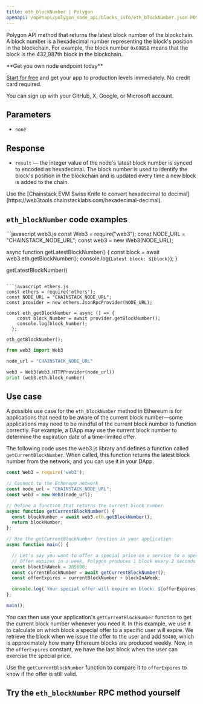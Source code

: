 ---
title: eth_blockNumber | Polygon
openapi: /openapi/polygon_node_api/blocks_info/eth_blockNumber.json POST /a9bca2f0f84b54086ceebe590316fff3
---

Polygon API method that returns the latest block number of the blockchain. A block number is a hexadecimal number representing the block's position in the blockchain. For example, the block number `0x69B5B` means that the block is the 432,987th block in the blockchain.

<Check>
**Get you own node endpoint today**

[Start for free](https://console.chainstack.com/) and get your app to production levels immediately. No credit card required.

You can sign up with your GitHub, X, Google, or Microsoft account.
</Check>


## Parameters

* `none`

## Response

* `result` — the integer value of the node's latest block number is synced to encoded as hexadecimal. The block number is used to identify the block's position in the blockchain and is updated every time a new block is added to the chain.

<Note>
Use the [Chainstack EVM Swiss Knife to convert hexadecimal to decimal](https://web3tools.chainstacklabs.com/hexadecimal-decimal).
</Note>


## `eth_blockNumber` code examples

<CodeGroup>
```javascript web3.js
const Web3 = require("web3");
const NODE_URL = "CHAINSTACK_NODE_URL";
const web3 = new Web3(NODE_URL);

async function getLatestBlockNumber() {
  const block = await web3.eth.getBlockNumber();
  console.log(`Latest block: ${block}`);
}
  
getLatestBlockNumber()
```

```javascript ethers.js
const ethers = require('ethers');
const NODE_URL = "CHAINSTACK_NODE_URL";
const provider = new ethers.JsonRpcProvider(NODE_URL);

const eth_getBlockNumber = async () => {
    const block_Number = await provider.getBlockNumber();
    console.log(block_Number);
  };

eth_getBlockNumber();
```

```python web3.py
from web3 import Web3

node_url = "CHAINSTACK_NODE_URL"

web3 = Web3(Web3.HTTPProvider(node_url))
print (web3.eth.block_number)
```
</CodeGroup>


## Use case

A possible use case for the `eth_blockNumber` method in Ethereum is for applications that need to be aware of the current block number—some applications may need to be mindful of the current block number to function correctly. For example, a DApp may use the current block number to determine the expiration date of a time-limited offer.

The following code uses the web3.js library and defines a function called `getCurrentBlockNumber`. When called, this function returns the latest block number from the network, and you can use it in your DApp.

```js web3.js
const Web3 = require('web3');

// Connect to the Ethereum network
const node_url = "CHAINSTACK_NODE_URL";
const web3 = new Web3(node_url);

// Define a function that returns the current block number
async function getCurrentBlockNumber() {
  const blockNumber = await web3.eth.getBlockNumber();
  return blockNumber;
};

// Use the getCurrentBlockNumber function in your application
async function main() {

  // Let's say you want to offer a special price on a service to a specific user.
  // Offer expires in a week, Polygon produces 1 block every 2 seconds which means 285600 block per week
  const blockInAWeek = 285600;
  const currentBlockNumber = await getCurrentBlockNumber();
  const offerExpires = currentBlockNumber + blockInAWeek;

  console.log(`Your special offer will expire on block: ${offerExpires}`);
};

main();
```


You can then use your application's `getCurrentBlockNumber` function to get the current block number whenever you need it. In this example, we use it to calculate on which block a special offer to a specific user will expire. We retrieve the block when we issue the offer to the user and add `50400`, which is approximately how many Ethereum blocks are produced weekly. Now, in the `offerExpires` constant, we have the last block when the user can exercise the special price.

Use the `getCurrentBlockNumber` function to compare it to `offerExpires` to know if the offer is still valid.

## Try the `eth_blockNumber` RPC method yourself
